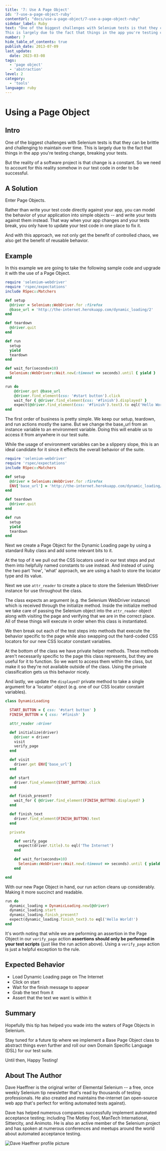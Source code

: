 ```yaml
---
title: '7: Use A Page Object'
id: '7-use-a-page-object-ruby'
contentUrl: "docs/use-a-page-object/7-use-a-page-object-ruby"
sidebar_label: Ruby
text: "One of the biggest challenges with Selenium tests is that they can be brittle and challenging to maintain over time.
This is largely due to the fact that things in the app you're testing change, breaking your tests."
number: 7
hide_table_of_contents: true
publish_date: 2013-07-09
last_update:
  date: 2023-03-08
tags:
  - 'page object'
  - 'abstraction'
level: 2
category:
  - 'tools'
language: ruby
---
```


# Using a Page Object

## Intro

One of the biggest challenges with Selenium tests is that they can be brittle and challenging to maintain over time.
This is largely due to the fact that things in the app you're testing change, breaking your tests.

But the reality of a software project is that change is a constant. So we need to account for this reality somehow
in our test code in order to be successful.

## A Solution

Enter Page Objects.

Rather than write your test code directly against your app, you can model the behavior of your application into
simple objects -- and write your tests against them instead. That way when your app changes and your tests break,
you only have to update your test code in one place to fix it.

And with this approach, we not only get the benefit of controlled chaos, we also get the benefit of reusable behavior.

## Example

In this example we are going to take the following sample code and upgrade it with the use of a Page Object.

```ruby
require 'selenium-webdriver'
require 'rspec/expectations'
include RSpec::Matchers

def setup
  @driver = Selenium::WebDriver.for :firefox
  @base_url = 'http://the-internet.herokuapp.com/dynamic_loading/2'
end

def teardown
  @driver.quit
end

def run
  setup
  yield
  teardown
end

def wait_for(seconds=10)
  Selenium::WebDriver::Wait.new(:timeout => seconds).until { yield }
end

run do
    @driver.get @base_url
    @driver.find_element(css: '#start button').click
    wait_for { @driver.find_element(css: '#finish').displayed? }
    expect(@driver.find_element(css: '#finish').text).to eql('Hello World!')
end
```

The first order of business is pretty simple. We keep our setup, teardown, and run actions mostly the same.
But we change the base_url from an instance variable to an environment variable. Doing this will enable
us to access it from anywhere in our test suite.

While the usage of environment variables can be a slippery slope, this is an ideal candidate for it since
it effects the overall behavior of the suite.

```ruby
require 'selenium-webdriver'
require 'rspec/expectations'
include RSpec::Matchers

def setup
  @driver = Selenium::WebDriver.for :firefox
  ENV['base_url'] = 'http://the-internet.herokuapp.com/dynamic_loading/2'
end

def teardown
  @driver.quit
end

def run
  setup
  yield
  teardown
end
```

Next we create a Page Object for the Dynamic Loading page by using a standard Ruby class and add some relevant
bits to it.

At the top of it we pull out the CSS locators used in our test steps and put them into helpfully
named constants to use instead. And instead of using the two part 'how', 'what' approach, we are
using a hash to store the locator type and its value.

Next we use `attr_reader` to create a place to store the Selenium WebDriver instance for use throughout the class.

The class expects an argument (e.g. the Selenium WebDriver instance) which is received through the initialize method.
Inside the initialize method we take care of passing the Selenium object into the `attr_reader` object along with
visiting the page and verifying that we are in the correct place. All of these things will execute in order when
this class is instantiated.

We then break out each of the test steps into methods that execute the behavior specific to the page while also
swapping out the hard-coded CSS locators for our new CSS locator constant variables.

At the bottom of the class we have private helper methods. These methods aren't necessarily specific to the page
this class represents, but they are useful for it to function. So we want to access them within the class, but
make it so they're not available outside of the class. Using the private classification gets us this behavior nicely.

And lastly, we update the `displayed?` private method to take a single argument for a 'locator' object (e.g. one of
our CSS locator constant variables).

```ruby
class DynamicLoading

  START_BUTTON = { css: '#start button' }
  FINISH_BUTTON = { css: '#finish' }

  attr_reader :driver

  def initialize(driver)
    @driver = driver
    visit
    verify_page
  end

  def visit
    driver.get ENV['base_url']
  end

  def start
    driver.find_element(START_BUTTON).click
  end

  def finish_present?
    wait_for { @driver.find_element(FINISH_BUTTON).displayed? }
  end

  def finish_text
    driver.find_element(FINISH_BUTTON).text
  end

  private

    def verify_page
      expect(driver.title).to eql('The Internet')
    end

    def wait_for(seconds=10)
      Selenium::WebDriver::Wait.new(:timeout => seconds).until { yield }
    end

end
```

With our new Page Object in hand, our run action cleans up considerably. Making it more succinct and readable.

```ruby
run do
  dynamic_loading = DynamicLoading.new(@driver)
  dynamic_loading.start
  dynamic_loading.finish_present?
  expect(dynamic_loading.finish_text).to eql('Hello World!')
end
```

It's worth noting that while we are peforming an assertion in the Page Object in our `verify_page`
action __assertions should only be performed in your test scripts__ (just like the run action above).
Using a `verify_page` action is just a helpful exception to the rule.

## Expected Behavior

+ Load Dynamic Loading page on The Internet
+ Click on start
+ Wait for the finish message to appear
+ Grab the text from it
+ Assert that the text we want is within it

## Summary

Hopefully this tip has helped you wade into the waters of Page Objects in Selenium.

Stay tuned for a future tip where we implement a Base Page Object class to abstract things even further
and roll our own Domain Specific Language (DSL) for our test suite.

Until then, Happy Testing!

## About The Author

Dave Haeffner is the original writer of Elemental Selenium -- a free, once weekly Selenium tip newsletter that's read by
thousands of testing professionals. He also created and maintains the-internet (an open-source web app that's perfect
for writing automated tests against).

Dave has helped numerous companies successfully implement automated acceptance testing; including The Motley Fool,
ManTech International, Sittercity, and Animoto. He is also an active member of the Selenium project and has spoken at
numerous conferences and meetups around the world about automated acceptance testing.

![Dave Haeffner profile picture](/img/authors/dave-haeffner.jpeg#author-img 'a title')
